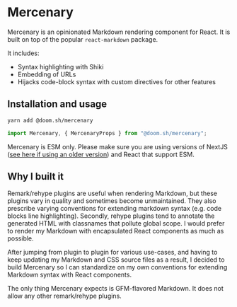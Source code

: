 <Meta title="Introduction" />

# Mercenary

Mercenary is an opinionated Markdown rendering component for React. It is built on top of the popular `react-markdown` package.

It includes:

- Syntax highlighting with Shiki
- Embedding of URLs
- Hijacks code-block syntax with custom directives for other features

## Installation and usage

```bash
yarn add @doom.sh/mercenary
```

```ts
import Mercenary, { MercenaryProps } from "@doom.sh/mercenary";
```

Mercenary is ESM only. Please make sure you are using versions of NextJS ([see here if using an older version](https://stackoverflow.com/a/66246141)) and React that support ESM.

## Why I built it

Remark/rehype plugins are useful when rendering Markdown, but these plugins vary in quality and sometimes become unmaintained. They also prescribe varying conventions for extending markdown syntax (e.g. code blocks line highlighting). Secondly, rehype plugins tend to annotate the generated HTML with classnames that pollute global scope. I would prefer to render my Markdown with encapsulated React components as much as possible.

After jumping from plugin to plugin for various use-cases, and having to keep updating my Markdown and CSS source files as a result, I decided to build Mercenary so I can standardize on my own conventions for extending Markdown syntax with React components.

The only thing Mercenary expects is GFM-flavored Markdown. It does not allow any other remark/rehype plugins.
